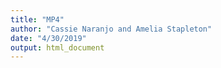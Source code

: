 ```yaml
---
title: "MP4"
author: "Cassie Naranjo and Amelia Stapleton"
date: "4/30/2019"
output: html_document
---
```


